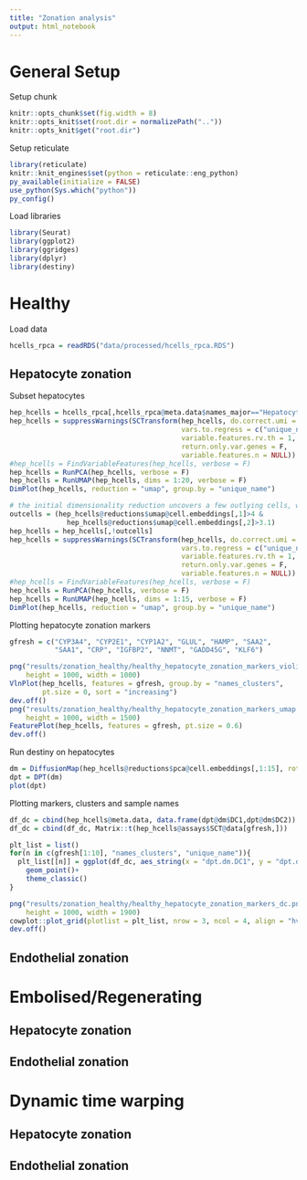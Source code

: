 ```yaml
---
title: "Zonation analysis"
output: html_notebook
---
```




# General Setup
Setup chunk

```r
knitr::opts_chunk$set(fig.width = 8)
knitr::opts_knit$set(root.dir = normalizePath(".."))
knitr::opts_knit$get("root.dir")
```

Setup reticulate

```r
library(reticulate)
knitr::knit_engines$set(python = reticulate::eng_python)
py_available(initialize = FALSE)
use_python(Sys.which("python"))
py_config()
```

Load libraries

```r
library(Seurat)
library(ggplot2)
library(ggridges)
library(dplyr)
library(destiny)
```



# Healthy
Load data

```r
hcells_rpca = readRDS("data/processed/hcells_rpca.RDS")
```


## Hepatocyte zonation
Subset hepatocytes
```r
hep_hcells = hcells_rpca[,hcells_rpca@meta.data$names_major=="Hepatocytes"]
hep_hcells = suppressWarnings(SCTransform(hep_hcells, do.correct.umi = T, verbose = F, 
                                          vars.to.regress = c("unique_name","nCount_RNA"),
                                          variable.features.rv.th = 1, seed.use = 1,
                                          return.only.var.genes = F, 
                                          variable.features.n = NULL))
#hep_hcells = FindVariableFeatures(hep_hcells, verbose = F)
hep_hcells = RunPCA(hep_hcells, verbose = F)
hep_hcells = RunUMAP(hep_hcells, dims = 1:20, verbose = F)
DimPlot(hep_hcells, reduction = "umap", group.by = "unique_name")

# the initial dimensionality reduction uncovers a few outlying cells, which will be removed from this zonation analysis
outcells = (hep_hcells@reductions$umap@cell.embeddings[,1]>4 &
              hep_hcells@reductions$umap@cell.embeddings[,2]>3.1)
hep_hcells = hep_hcells[,!outcells]
hep_hcells = suppressWarnings(SCTransform(hep_hcells, do.correct.umi = T, verbose = F, 
                                          vars.to.regress = c("unique_name","nCount_RNA"),
                                          variable.features.rv.th = 1, seed.use = 1,
                                          return.only.var.genes = F, 
                                          variable.features.n = NULL))
#hep_hcells = FindVariableFeatures(hep_hcells, verbose = F)
hep_hcells = RunPCA(hep_hcells, verbose = F)
hep_hcells = RunUMAP(hep_hcells, dims = 1:15, verbose = F)
DimPlot(hep_hcells, reduction = "umap", group.by = "unique_name")
```

Plotting hepatocyte zonation markers

```r
gfresh = c("CYP3A4", "CYP2E1", "CYP1A2", "GLUL", "HAMP", "SAA2", 
           "SAA1", "CRP", "IGFBP2", "NNMT", "GADD45G", "KLF6")

png("results/zonation_healthy/healthy_hepatocyte_zonation_markers_violin.png", 
    height = 1000, width = 1000)
VlnPlot(hep_hcells, features = gfresh, group.by = "names_clusters", 
        pt.size = 0, sort = "increasing")
dev.off()
png("results/zonation_healthy/healthy_hepatocyte_zonation_markers_umap.png", 
    height = 1000, width = 1500)
FeaturePlot(hep_hcells, features = gfresh, pt.size = 0.6)
dev.off()
```

Run destiny on hepatocytes

```r
dm = DiffusionMap(hep_hcells@reductions$pca@cell.embeddings[,1:15], rotate = T)
dpt = DPT(dm)
plot(dpt)
```

Plotting markers, clusters and sample names

```r
df_dc = cbind(hep_hcells@meta.data, data.frame(dpt@dm$DC1,dpt@dm$DC2))
df_dc = cbind(df_dc, Matrix::t(hep_hcells@assays$SCT@data[gfresh,]))

plt_list = list()
for(n in c(gfresh[1:10], "names_clusters", "unique_name")){
  plt_list[[n]] = ggplot(df_dc, aes_string(x = "dpt.dm.DC1", y = "dpt.dm.DC2", colour = n))+
    geom_point()+
    theme_classic()
}

png("results/zonation_healthy/healthy_hepatocyte_zonation_markers_dc.png", 
    height = 1000, width = 1900)
cowplot::plot_grid(plotlist = plt_list, nrow = 3, ncol = 4, align = "hv")
dev.off()
```



## Endothelial zonation





# Embolised/Regenerating
## Hepatocyte zonation


## Endothelial zonation





# Dynamic time warping
## Hepatocyte zonation


## Endothelial zonation


